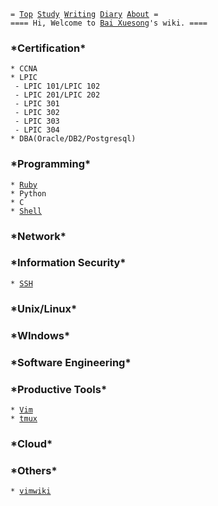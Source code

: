  = [[index|Top]] [[Study]] [[Writing]] [[Diary]] [[Bai Xuesong|About]] =
 ==== Hi, Welcome to [[Bai Xuesong]]'s wiki. ====

=== *Certification* ===
 * CCNA
 * LPIC
  - LPIC 101/LPIC 102
  - LPIC 201/LPIC 202
  - LPIC 301
  - LPIC 302
  - LPIC 303
  - LPIC 304
 * DBA(Oracle/DB2/Postgresql)
=== *Programming* ===
 * [[Ruby]]
 * Python
 * C
 * [[Shell]]
=== *Network* ===
=== *Information Security* ===
 * [[SSH]]
=== *Unix/Linux* ===
=== *WIndows* ===
=== *Software Engineering* ===
=== *Productive Tools* ===
 * [[Vim]]
 * [[tmux]]
=== *Cloud* ===
=== *Others* ===
 * [[vimwiki]]
